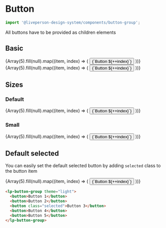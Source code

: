 


<Meta title="Components/ButtonGroup" component={ButtonGroup} />

# Button

```jsx
import '@liveperson-design-system/components/button-group';
```

<ArgsTable of={ButtonGroup} />

All buttons have to be provided as children elements

## Basic

<Preview>
  <lp-button-group theme="light">
    {Array(5).fill(null).map((item, index) => (
      <button key={index}>{`Button ${++index}`}</button>
    ))}
  </lp-button-group>
</Preview>

<Preview dark>
  <lp-button-group>
    {Array(5).fill(null).map((item, index) => (
      <button key={index}>{`Button ${++index}`}</button>
    ))}
  </lp-button-group>
</Preview>

## Sizes

### Default

<Preview>
  <lp-button-group theme="light">
    {Array(5).fill(null).map((item, index) => (
      <button key={index}>{`Button ${++index}`}</button>
    ))}
  </lp-button-group>
</Preview>

### Small

<Preview>
  <lp-button-group theme="light" size="small">
    {Array(5).fill(null).map((item, index) => (
      <button key={index}>{`Button ${++index}`}</button>
    ))}
  </lp-button-group>
</Preview>

## Default selected

You can easily set the default selected button by adding `selected` class to the button item

<Preview>
  <lp-button-group theme="light">
    {Array(5).fill(null).map((item, index) => (
      <button key={index} className={index === 2 ? 'selected' : undefined}>{`Button ${++index}`}</button>
    ))}
  </lp-button-group>
</Preview>

```html
<lp-button-group theme="light">
  <button>Button 1</button>
  <button>Button 2</button>
  <button class="selected">Button 3</button>
  <button>Button 4</button>
  <button>Button 5</button>
</lp-button-group>
```
